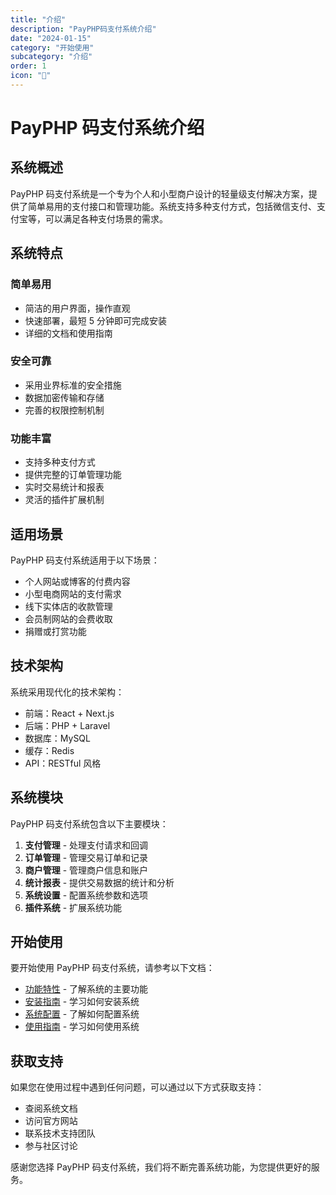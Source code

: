 ```yaml
---
title: "介绍"
description: "PayPHP码支付系统介绍"
date: "2024-01-15"
category: "开始使用"
subcategory: "介绍"
order: 1
icon: "📖"
---
```


# PayPHP 码支付系统介绍

## 系统概述

PayPHP 码支付系统是一个专为个人和小型商户设计的轻量级支付解决方案，提供了简单易用的支付接口和管理功能。系统支持多种支付方式，包括微信支付、支付宝等，可以满足各种支付场景的需求。

## 系统特点

### 简单易用

- 简洁的用户界面，操作直观
- 快速部署，最短 5 分钟即可完成安装
- 详细的文档和使用指南

### 安全可靠

- 采用业界标准的安全措施
- 数据加密传输和存储
- 完善的权限控制机制

### 功能丰富

- 支持多种支付方式
- 提供完整的订单管理功能
- 实时交易统计和报表
- 灵活的插件扩展机制

## 适用场景

PayPHP 码支付系统适用于以下场景：

- 个人网站或博客的付费内容
- 小型电商网站的支付需求
- 线下实体店的收款管理
- 会员制网站的会费收取
- 捐赠或打赏功能

## 技术架构

系统采用现代化的技术架构：

- 前端：React + Next.js
- 后端：PHP + Laravel
- 数据库：MySQL
- 缓存：Redis
- API：RESTful 风格

## 系统模块

PayPHP 码支付系统包含以下主要模块：

1. **支付管理** - 处理支付请求和回调
2. **订单管理** - 管理交易订单和记录
3. **商户管理** - 管理商户信息和账户
4. **统计报表** - 提供交易数据的统计和分析
5. **系统设置** - 配置系统参数和选项
6. **插件系统** - 扩展系统功能

## 开始使用

要开始使用 PayPHP 码支付系统，请参考以下文档：

- [功能特性](/docs/features) - 了解系统的主要功能
- [安装指南](/docs/installation) - 学习如何安装系统
- [系统配置](/docs/configuration) - 了解如何配置系统
- [使用指南](/docs/user-guide) - 学习如何使用系统

## 获取支持

如果您在使用过程中遇到任何问题，可以通过以下方式获取支持：

- 查阅系统文档
- 访问官方网站
- 联系技术支持团队
- 参与社区讨论

感谢您选择 PayPHP 码支付系统，我们将不断完善系统功能，为您提供更好的服务。